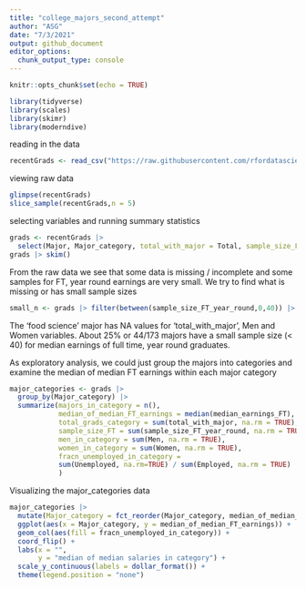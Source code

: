 ```yaml
---
title: "college_majors_second_attempt"
author: "ASG"
date: "7/3/2021"
output: github_document
editor_options: 
  chunk_output_type: console
---
```


```r
knitr::opts_chunk$set(echo = TRUE)
```

```r
library(tidyverse)
library(scales)
library(skimr)
library(moderndive)
```
reading in the data
```r
recentGrads <- read_csv("https://raw.githubusercontent.com/rfordatascience/tidytuesday/master/data/2018/2018-10-16/recent-grads.csv")
```

viewing raw data
```r
glimpse(recentGrads)
slice_sample(recentGrads,n = 5)
```

selecting variables and running summary statistics
```r
grads <- recentGrads |> 
  select(Major, Major_category, total_with_major = Total, sample_size_FT_year_round = Sample_size, Men, Women, Employed, Unemployed, median_earnings_FT = Median)
grads |> skim()
```

From the raw data we see that some data is missing / incomplete and some samples for FT, year round earnings are very small. We try to find what is missing or has small sample sizes

```r
small_n <- grads |> filter(between(sample_size_FT_year_round,0,40)) |> arrange(sample_size_FT_year_round)
```

The 'food science' major has NA values for 'total_with_major', Men and Women variables.
About 25% or 44/173 majors have a small sample size (< 40) for median earnings of full time, year round graduates.

As exploratory analysis, we could just group the majors into categories and examine the median of median FT earnings within each major category
```r
major_categories <- grads |> 
  group_by(Major_category) |> 
  summarize(majors_in_category = n(),
            median_of_median_FT_earnings = median(median_earnings_FT),
            total_grads_category = sum(total_with_major, na.rm = TRUE),
            sample_size_FT = sum(sample_size_FT_year_round, na.rm = TRUE),
            men_in_category = sum(Men, na.rm = TRUE),
            women_in_category = sum(Women, na.rm = TRUE),
            fracn_unemployed_in_category =
            sum(Unemployed, na.rm=TRUE) / sum(Employed, na.rm = TRUE)
            )
```

Visualizing the major_categories data
```r
major_categories |> 
  mutate(Major_category = fct_reorder(Major_category, median_of_median_FT_earnings)) |> 
  ggplot(aes(x = Major_category, y = median_of_median_FT_earnings)) + 
  geom_col(aes(fill = fracn_unemployed_in_category)) + 
  coord_flip() +
  labs(x = "",
       y = "median of median salaries in category") +
  scale_y_continuous(labels = dollar_format()) + 
  theme(legend.position = "none")
```
